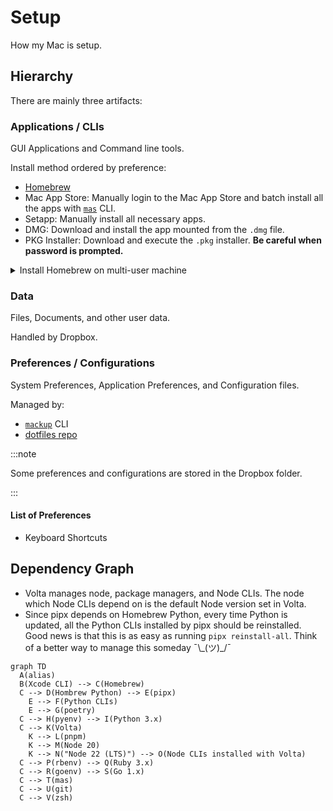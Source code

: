 # Setup

How my Mac is setup.

## Hierarchy

There are mainly three artifacts:

### Applications / CLIs

GUI Applications and Command line tools.

Install method ordered by preference:

- [Homebrew](https://brew.sh/)
- Mac App Store: Manually login to the Mac App Store and batch install all the apps with [`mas`](https://github.com/mas-cli/mas) CLI.
- Setapp: Manually install all necessary apps.
- DMG: Download and install the app mounted from the `.dmg` file.
- PKG Installer: Download and execute the `.pkg` installer. **Be careful when password is prompted.**

<details>

<summary>Install Homebrew on multi-user machine</summary>

```shell
sudo dseditgroup -o create brew
sudo dseditgroup -o edit -a tomy0000000 -t user brew
sudo chgrp -R brew $(brew --prefix)/*
sudo chmod -R g+w $(brew --prefix)/*
```

</details>

### Data

Files, Documents, and other user data.

Handled by Dropbox.

### Preferences / Configurations

System Preferences, Application Preferences, and Configuration files.

Managed by:

- [`mackup`](https://github.com/lra/mackup) CLI
- [dotfiles repo](https://github.com/tomy0000000/dotfiles)

:::note

Some preferences and configurations are stored in the Dropbox folder.

:::

#### List of Preferences

- Keyboard Shortcuts

## Dependency Graph

- Volta manages node, package managers, and Node CLIs. The node which Node CLIs depend on is the default Node version set in Volta.
- Since pipx depends on Homebrew Python, every time Python is updated, all the Python CLIs installed by pipx should be reinstalled. Good news is that this is as easy as running `pipx reinstall-all`. Think of a better way to manage this someday ¯\\\_(ツ)\_/¯

```mermaid
graph TD
  A(alias)
  B(Xcode CLI) --> C(Homebrew)
  C --> D(Hombrew Python) --> E(pipx)
    E --> F(Python CLIs)
    E --> G(poetry)
  C --> H(pyenv) --> I(Python 3.x)
  C --> K(Volta)
    K --> L(pnpm)
    K --> M(Node 20)
    K --> N("Node 22 (LTS)") --> O(Node CLIs installed with Volta)
  C --> P(rbenv) --> Q(Ruby 3.x)
  C --> R(goenv) --> S(Go 1.x)
  C --> T(mas)
  C --> U(git)
  C --> V(zsh)
```
